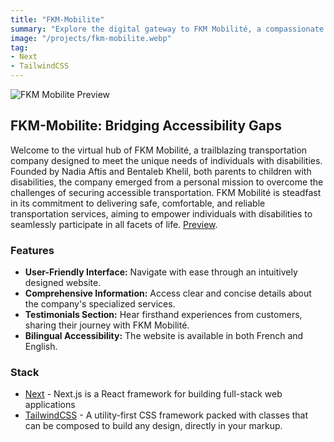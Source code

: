 ```yaml
---
title: "FKM-Mobilite"
summary: "Explore the digital gateway to FKM Mobilité, a compassionate transportation company specializing in services for individuals with disabilities. Founded by Nadia Aftis and Bentaleb Khelil, parents who intimately understand the challenges of accessible transportation, FKM Mobilité is dedicated to ensuring safe, comfortable, and reliable transportation for all. Their mission is to facilitate the participation of people with disabilities in every aspect of life."
image: "/projects/fkm-mobilite.webp"
tag: 
- Next
- TailwindCSS
---
```


![FKM Mobilite Preview](/projects/fkm-mobilite.webp)

## FKM-Mobilite: Bridging Accessibility Gaps
Welcome to the virtual hub of FKM Mobilité, a trailblazing transportation company designed to meet the unique needs of individuals with disabilities. Founded by Nadia Aftis and Bentaleb Khelil, both parents to children with disabilities, the company emerged from a personal mission to overcome the challenges of securing accessible transportation. FKM Mobilité is steadfast in its commitment to delivering safe, comfortable, and reliable transportation services, aiming to empower individuals with disabilities to seamlessly participate in all facets of life.
[Preview](https://fkmmobilite.fr/).

### Features
- **User-Friendly Interface:** Navigate with ease through an intuitively designed website.
- **Comprehensive Information:** Access clear and concise details about the company's specialized services.
- **Testimonials Section:** Hear firsthand experiences from customers, sharing their journey with FKM Mobilité.
- **Bilingual Accessibility:** The website is available in both French and English.

### Stack
- [Next](https://nextjs.org) - Next.js is a React framework for building full-stack web applications
- [TailwindCSS](https://tailwindcss.com) - A utility-first CSS framework packed with classes that can be composed to build any design, directly in your markup.

